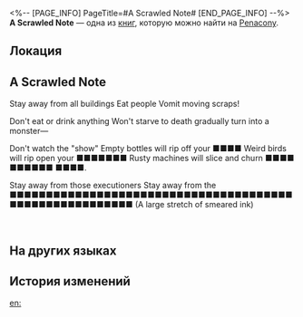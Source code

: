 <%-- [PAGE_INFO]
PageTitle=#A Scrawled Note#
[END_PAGE_INFO] --%>
{{Дополнить}}
{{Книга Инфобокс
|id           = 332
|partIds      = 190609
|Название     = 
|Изображение  = Предмет Журнал Пенакония.png
|Мир          = Penacony
|Томов        = 1
|Автор        = <!--нужно добавить-->
|Описание     = A note discovered in a corner of the hotel in the Dreamscape, containing incomprehensible but bone-chilling obscure content.
|Том1         = {{tx}}
|Источник1    = {{tx|Отсутствует источник}}
|Персонажи    = 
|Фракции      = The Family
}}
'''A Scrawled Note''' — одна из [[Книги|книг]], которую можно найти на [[Penacony]].

==Локация==
{{Отметка карты|<!--название карты-->|<!--id отметки-->}}

==A Scrawled Note==
Stay away from all buildings   Eat people   Vomit moving scraps!

Don't eat or drink anything   Won't starve to death    gradually turn into a monster&mdash;

Don't watch the "show"   Empty bottles will rip off your ■■■■   Weird birds will rip open your ■■■■■■■   Rusty machines will slice and churn ■■■■ ■■■■■■ ■■■■.

Stay away from those executioners   Stay away from the ■■■■■■■■■■■■■■■■■■■■■■■■■■■■■■■■■■■■■■■■■■■■■■■■■■■■■■■■ (A large stretch of smeared ink)


<br />{{Размер|36|{{Цвет|Огненный|KILL ALL THE SWEET DREAMS TROUPE!}} They are monsters   Evil minions of The Family!!!}}

==На других языках==
{{На других языках
|en   = A Scrawled Note
|zhs  = 字迹潦草的纸条
|zht  = 字跡潦草的紙條
|ja   = 汚い字で書かれたメモ
|ko   = 휘갈겨 쓴 쪽지
|es   = Nota con garabatos
|fr   = Note griffonnée
|ru   = Записка неразборчивым почерком
|th   = กระดาษโน้ตที่เขียนด้วยลายมือที่ยุ่งเหยิง
|vi   = Giấy Ghi Chú Với Nét Chữ Nguệch Ngoạc
|de   = Eine gekritzelte Notiz
|id   = Catatan yang Tulisannya Berantakan
|pt   = Um Bilhete Rabiscado
}}

==История изменений==
{{История изменений|3.5}}

[[en:]]